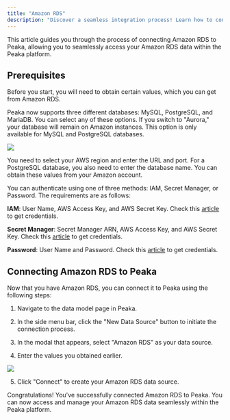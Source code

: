 ```yaml
---
title: "Amazon RDS"
description: "Discover a seamless integration process! Learn how to connect Amazon RDS to Peaka effortlessly for streamlined transactions."
---
```


This article guides you through the process of connecting Amazon RDS to Peaka, allowing you to seamlessly access your Amazon RDS data within the Peaka platform.

## Prerequisites

Before you start, you will need to obtain certain values, which you can get from Amazon RDS.

Peaka now supports three different databases: MySQL, PostgreSQL, and MariaDB. You can select any of these options. If you switch to "Aurora," your database will remain on Amazon instances. This option is only available for MySQL and PostgreSQL databases.

<img src="https://cdn.peaka.com/integrations/amazon-rds-1.png" />

You need to select your AWS region and enter the URL and port. For a PostgreSQL database, you also need to enter the database name. You can obtain these values from your Amazon account.

You can authenticate using one of three methods: IAM, Secret Manager, or Password. The requirements are as follows:

**IAM**: User Name, AWS Access Key, and AWS Secret Key. Check this [article](https://docs.aws.amazon.com/AmazonRDS/latest/UserGuide/database-authentication.html) to get credentials.

**Secret Manager**: Secret Manager ARN, AWS Access Key, and AWS Secret Key. Check this [article](https://docs.aws.amazon.com/AmazonRDS/latest/UserGuide/rds-secrets-manager.html) to get credentials.

**Password**: User Name and Password. Check this [article](https://docs.aws.amazon.com/AmazonRDS/latest/UserGuide/database-authentication.html) to get credentials.

## Connecting Amazon RDS to Peaka

Now that you have Amazon RDS, you can connect it to Peaka using the following steps:

1. Navigate to the data model page in Peaka.

2. In the side menu bar, click the "New Data Source" button to initiate the connection process.

3. In the modal that appears, select "Amazon RDS" as your data source.

4. Enter the values you obtained earlier.

<img src="https://cdn.peaka.com/integrations/amazon-rds-2.png" />

5. Click "Connect" to create your Amazon RDS data source.

Congratulations! You've successfully connected Amazon RDS to Peaka. You can now access and manage your Amazon RDS data seamlessly within the Peaka platform.
